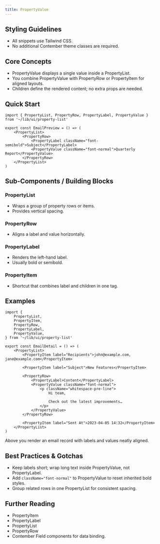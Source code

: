 ```yaml
---
title: PropertyValue
---
```


<!-- Edited by human: false -->
<!-- Examples count: 2 -->
<!-- Source examples: 0 -->
<!-- Playground examples: 0 -->
<!-- External examples: 2 -->
<!-- Import examples: 2 -->

## Styling Guidelines
* All snippets use Tailwind CSS.
* No additional Contember theme classes are required.

## Core Concepts
* PropertyValue displays a single value inside a PropertyList.
* You combine PropertyValue with PropertyRow or PropertyItem for aligned layouts.
* Children define the rendered content; no extra props are needed.

## Quick Start
```tsx
import { PropertyList, PropertyRow, PropertyLabel, PropertyValue } from '~/lib/ui/property-list'

export const EmailPreview = () => (
	<PropertyList>
		<PropertyRow>
			<PropertyLabel className="font-semibold">Subject</PropertyLabel>
			<PropertyValue className="font-normal">Quarterly Report</PropertyValue>
		</PropertyRow>
	</PropertyList>
)
```

## Sub-Components / Building Blocks
### PropertyList
* Wraps a group of property rows or items.
* Provides vertical spacing.

### PropertyRow
* Aligns a label and value horizontally.

### PropertyLabel
* Renders the left-hand label.
* Usually bold or semibold.

### PropertyItem
* Shortcut that combines label and children in one tag.

## Examples
```tsx
import {
	PropertyList,
	PropertyItem,
	PropertyRow,
	PropertyLabel,
	PropertyValue,
} from '~/lib/ui/property-list'

export const EmailDetail = () => (
	<PropertyList>
		<PropertyItem label="Recipients">john@example.com, jane@example.com</PropertyItem>

		<PropertyItem label="Subject">New Features</PropertyItem>

		<PropertyRow>
			<PropertyLabel>Content</PropertyLabel>
			<PropertyValue className="font-normal">
				<p className="whitespace-pre-line">
					Hi team,

					Check out the latest improvements…
				</p>
			</PropertyValue>
		</PropertyRow>

		<PropertyItem label="Sent At">2023-04-05 14:32</PropertyItem>
	</PropertyList>
)
```
Above you render an email record with labels and values neatly aligned.

## Best Practices & Gotchas
* Keep labels short; wrap long text inside PropertyValue, not PropertyLabel.
* Add `className="font-normal"` to PropertyValue to reset inherited bold styles.
* Group related rows in one PropertyList for consistent spacing.

## Further Reading
* PropertyItem
* PropertyLabel
* PropertyList
* PropertyRow
* Contember Field components for data binding.

<!-- End of Generated Documentation -->
